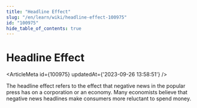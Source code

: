 ```yaml
---
title: "Headline Effect"
slug: "/en/learn/wiki/headline-effect-100975"
id: "100975"
hide_table_of_contents: true
---
```



# Headline Effect

<ArticleMeta id={100975} updatedAt={'2023-09-26 13:58:51'} />
<div className='border-solid border-b border-t-0 my-4 border-[var(--ifm-color-gray-300)]' />

The headline effect refers to the effect that negative news in the popular press has on a corporation or an economy. Many economists believe that negative news headlines make consumers more reluctant to spend money.
